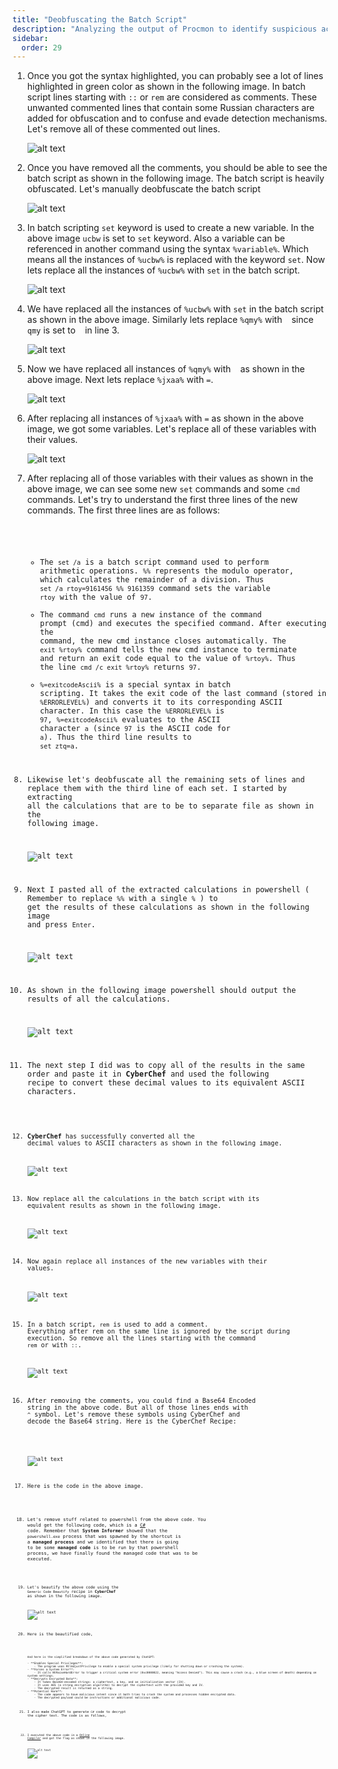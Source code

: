 ```yaml
---
title: "Deobfuscating the Batch Script"
description: "Analyzing the output of Procmon to identify suspicious activities"
sidebar:
  order: 29
---
```



<Steps>

1.  Once you got the syntax highlighted, you can probably see a lot of lines highlighted in green color as shown in the following image. In batch script lines starting with `::` or `rem` are considered as comments. These unwanted commented lines that contain some Russian characters are added for obfuscation and to confuse and evade detection mechanisms. Let's remove all of these commented out lines.

    ![alt text](../../../assets/image-136.png)

2.  Once you have removed all the comments, you should be able to see the batch script as shown in the following image. The batch script is heavily obfuscated. Let's manually deobfuscate the batch script

    ![alt text](../../../assets/image-137.png)

3.  In batch scripting `set` keyword is used to create a new variable. In the above image `ucbw` is set to `set` keyword. Also a variable can be referenced in another command using the syntax `%variable%`. Which means all the instances of `%ucbw%` is replaced with the keyword `set`. Now lets replace all the instances of `%ucbw%` with `set` in the batch script.

    ![alt text](../../../assets/image-138.png)

4.  We have replaced all the instances of `%ucbw%` with `set` in the batch script as shown in the above image. Similarly lets replace `%qmy%` with ` ` since `qmy` is set to ` ` in line 3.

    ![alt text](../../../assets/image-139.png)

5.  Now we have replaced all instances of `%qmy%` with ` ` as shown in the above image. Next lets replace `%jxaa%` with `=`.

    ![alt text](../../../assets/image-146.png)

6.  After replacing all instances of `%jxaa%` with `=` as shown in the above image, we got some variables. Let's replace all of these variables with their values.

    ![alt text](../../../assets/image-147.png)

7.  After replacing all of those variables with their values as shown in the above image, we can see some new `set` commands and some `cmd` commands. Let's try to understand the first three lines of the new commands. The first three lines are as follows:

    <Code code={BatchScriptThreeLines} lang="batch" title="Batch Script" wrap />

    - The `set /a` is a batch script command used to perform arithmetic operations. `%%` represents the modulo operator, which calculates the remainder of a division. Thus `set /a rtoy=9161456 %% 9161359` command sets the variable `rtoy` with the value of `97`.
    - The command `cmd` runs a new instance of the command prompt (cmd) and executes the specified command. After executing the command, the new cmd instance closes automatically. The `exit %rtoy%` command tells the new cmd instance to terminate and return an exit code equal to the value of `%rtoy%`. Thus the line `cmd /c exit %rtoy%` returns `97`.
    - `%=exitcodeAscii%` is a special syntax in batch scripting. It takes the exit code of the last command (stored in `%ERRORLEVEL%`) and converts it to its corresponding ASCII character. In this case the `%ERRORLEVEL%` is `97`, `%=exitcodeAscii%` evaluates to the ASCII character `a` (since `97` is the ASCII code for `a`). Thus the third line results to `set ztq=a`.

8.  Likewise let's deobfuscate all the remaining sets of lines and replace them with the third line of each set. I started by extracting all the calculations that are to be to separate file as shown in the following image.

    ![alt text](../../../assets/image-148.png)

9.  Next I pasted all of the extracted calculations in powershell ( Remember to replace `%%` with a single `%` ) to get the results of these calculations as shown in the following image and press `Enter`.

    ![alt text](../../../assets/image-149.png)

10. As shown in the following image powershell should output the results of all the calculations.

    ![alt text](../../../assets/image-150.png)

11. The next step I did was to copy all of the results in the same order and paste it in **CyberChef** and used the following recipe to convert these decimal values to its equivalent ASCII characters.

    <Code
      code="https://gchq.github.io/CyberChef/#recipe=From_Decimal('CRLF',false)Split('','%5C%5Cn')"
      lang="plaintext"
      title="CyberChef Recipe URL"
      wrap
    />

12. **CyberChef** has successfully converted all the decimal values to ASCII characters as shown in the following image.

    ![alt text](../../../assets/image-151.png)

13. Now replace all the calculations in the batch script with its equivalent results as shown in the following image.

    ![alt text](../../../assets/image-152.png)

14. Now again replace all instances of the new variables with their values.

    ![alt text](../../../assets/image-153.png)

15. In a batch script, `rem` is used to add a comment. Everything after rem on the same line is ignored by the script during execution.
    So remove all the lines starting with the command `rem` or with `::`.

    ![alt text](../../../assets/image-155.png)

16. After removing the comments, you could find a Base64 Encoded string in the above code. But all of those lines ends with `^` symbol. Let's remove these symbols using CyberChef and decode the Base64 string. Here is the CyberChef Recipe:

    <Code
    code="https://gchq.github.io/CyberChef/#recipe=Find_/_Replace(%7B'option':'Regex','string':'%5C%5C%5E'%7D,'',true,false,true,false)From_Base64('A-Za-z0-9%2B/%3D',true,false)Remove_null_bytes()"
    lang="plaintext"
    title="CyberChef Recipe URL"
    wrap
    />

    ![alt text](../../../assets/image-154.png)



16. Here is the code in the above image.

    <Code
    code={CyberChefRawOutput}
    lang="powershell"
    title="CyberChef Recipe URL"
    wrap
    />

18. Let's remove stuff related to powershell from the above code. You would get the following code, which is a [C#](<https://en.wikipedia.org/wiki/C_Sharp_(programming_language)>) code. Remember that **System Informer** showed that the `powershell.exe` process that was spawned by the shortcut is a **managed process** and we identified that there is going to be some **managed code** is to be run by that powershell process, we have finally found the managed code that was to be executed.

    <Code
    code={CsharpRawCode}
    lang="csharp"
    title="CSharp"
    wrap
    />

19. Let's beautify the above code using the `Generic Code Beautify` recipe in **CyberChef** as shown in the following image.

    ![alt text](../../../assets/image-156.png)

20. Here is the beautified code,

    <Code
    code={CsharpBeautifiedCode}
    lang="csharp"
    title="CSharp"
    />

        And here is the simplified breakdown of the above code generated by ChatGPT:

        - **Enables Special Privileges**:
            - The program uses RtlAdjustPrivilege to enable a special system privilege (likely for shutting down or crashing the system).
        - **Forces a System Error**:
            - It calls NtRaiseHardError to trigger a critical system error (0xc0000022, meaning "Access Denied"). This may cause a crash (e.g., a blue screen of death) depending on system settings.
        - **Decrypts Encrypted Data**:
            - It takes Base64-encoded strings: a ciphertext, a key, and an initialization vector (IV).
            - It uses AES (a strong encryption algorithm) to decrypt the ciphertext with the provided key and IV.
            - The decrypted result is returned as a string.
        - **Potential Harm**:
            - The code appears to have malicious intent since it both tries to crash the system and processes hidden encrypted data.
            - The decrypted payload could be instructions or additional malicious code.

21. I also made ChatGPT to generate `C#` code to decrypt the cipher text. The code is as follows,

    <Code
    code={CsharpDecryptCode}
    lang="csharp"
    title="CSharp"
    />

22. I executed the above code in a [Online Compiler](https://www.programiz.com/csharp-programming/online-compiler/) and got the flag as shown in the following image.

    ![alt text](../../../assets/image-157.png)

</Steps>
